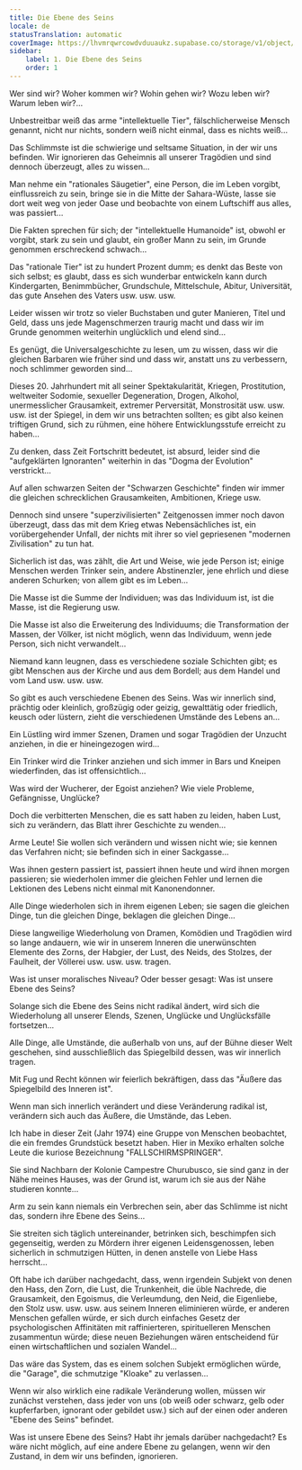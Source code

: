 ```yaml
---
title: Die Ebene des Seins
locale: de
statusTranslation: automatic
coverImage: https://lhvmrqwrcowdvduuaukz.supabase.co/storage/v1/object/public/strapi-uploads/small_cover-tratado-de-psicologia-revolucionaria.webp-5e15e1cec4e0ebebcde5d7fc7565d8fd.webp
sidebar:
    label: 1. Die Ebene des Seins
    order: 1
---
```

Wer sind wir? Woher kommen wir? Wohin gehen wir? Wozu leben wir? Warum leben wir?...

Unbestreitbar weiß das arme "intellektuelle Tier", fälschlicherweise Mensch genannt, nicht nur nichts, sondern weiß nicht einmal, dass es nichts weiß...

Das Schlimmste ist die schwierige und seltsame Situation, in der wir uns befinden. Wir ignorieren das Geheimnis all unserer Tragödien und sind dennoch überzeugt, alles zu wissen...

Man nehme ein "rationales Säugetier", eine Person, die im Leben vorgibt, einflussreich zu sein, bringe sie in die Mitte der Sahara-Wüste, lasse sie dort weit weg von jeder Oase und beobachte von einem Luftschiff aus alles, was passiert...

Die Fakten sprechen für sich; der "intellektuelle Humanoide" ist, obwohl er vorgibt, stark zu sein und glaubt, ein großer Mann zu sein, im Grunde genommen erschreckend schwach...

Das "rationale Tier" ist zu hundert Prozent dumm; es denkt das Beste von sich selbst; es glaubt, dass es sich wunderbar entwickeln kann durch Kindergarten, Benimmbücher, Grundschule, Mittelschule, Abitur, Universität, das gute Ansehen des Vaters usw. usw. usw.

Leider wissen wir trotz so vieler Buchstaben und guter Manieren, Titel und Geld, dass uns jede Magenschmerzen traurig macht und dass wir im Grunde genommen weiterhin unglücklich und elend sind...

Es genügt, die Universalgeschichte zu lesen, um zu wissen, dass wir die gleichen Barbaren wie früher sind und dass wir, anstatt uns zu verbessern, noch schlimmer geworden sind...

Dieses 20. Jahrhundert mit all seiner Spektakularität, Kriegen, Prostitution, weltweiter Sodomie, sexueller Degeneration, Drogen, Alkohol, unermesslicher Grausamkeit, extremer Perversität, Monstrosität usw. usw. usw. ist der Spiegel, in dem wir uns betrachten sollten; es gibt also keinen triftigen Grund, sich zu rühmen, eine höhere Entwicklungsstufe erreicht zu haben...

Zu denken, dass Zeit Fortschritt bedeutet, ist absurd, leider sind die "aufgeklärten Ignoranten" weiterhin in das "Dogma der Evolution" verstrickt...

Auf allen schwarzen Seiten der "Schwarzen Geschichte" finden wir immer die gleichen schrecklichen Grausamkeiten, Ambitionen, Kriege usw.

Dennoch sind unsere "superzivilisierten" Zeitgenossen immer noch davon überzeugt, dass das mit dem Krieg etwas Nebensächliches ist, ein vorübergehender Unfall, der nichts mit ihrer so viel gepriesenen "modernen Zivilisation" zu tun hat.

Sicherlich ist das, was zählt, die Art und Weise, wie jede Person ist; einige Menschen werden Trinker sein, andere Abstinenzler, jene ehrlich und diese anderen Schurken; von allem gibt es im Leben...

Die Masse ist die Summe der Individuen; was das Individuum ist, ist die Masse, ist die Regierung usw.

Die Masse ist also die Erweiterung des Individuums; die Transformation der Massen, der Völker, ist nicht möglich, wenn das Individuum, wenn jede Person, sich nicht verwandelt...

Niemand kann leugnen, dass es verschiedene soziale Schichten gibt; es gibt Menschen aus der Kirche und aus dem Bordell; aus dem Handel und vom Land usw. usw. usw.

So gibt es auch verschiedene Ebenen des Seins. Was wir innerlich sind, prächtig oder kleinlich, großzügig oder geizig, gewalttätig oder friedlich, keusch oder lüstern, zieht die verschiedenen Umstände des Lebens an...

Ein Lüstling wird immer Szenen, Dramen und sogar Tragödien der Unzucht anziehen, in die er hineingezogen wird...

Ein Trinker wird die Trinker anziehen und sich immer in Bars und Kneipen wiederfinden, das ist offensichtlich...

Was wird der Wucherer, der Egoist anziehen? Wie viele Probleme, Gefängnisse, Unglücke?

Doch die verbitterten Menschen, die es satt haben zu leiden, haben Lust, sich zu verändern, das Blatt ihrer Geschichte zu wenden...

Arme Leute! Sie wollen sich verändern und wissen nicht wie; sie kennen das Verfahren nicht; sie befinden sich in einer Sackgasse...

Was ihnen gestern passiert ist, passiert ihnen heute und wird ihnen morgen passieren; sie wiederholen immer die gleichen Fehler und lernen die Lektionen des Lebens nicht einmal mit Kanonendonner.

Alle Dinge wiederholen sich in ihrem eigenen Leben; sie sagen die gleichen Dinge, tun die gleichen Dinge, beklagen die gleichen Dinge...

Diese langweilige Wiederholung von Dramen, Komödien und Tragödien wird so lange andauern, wie wir in unserem Inneren die unerwünschten Elemente des Zorns, der Habgier, der Lust, des Neids, des Stolzes, der Faulheit, der Völlerei usw. usw. usw. tragen.

Was ist unser moralisches Niveau? Oder besser gesagt: Was ist unsere Ebene des Seins?

Solange sich die Ebene des Seins nicht radikal ändert, wird sich die Wiederholung all unserer Elends, Szenen, Unglücke und Unglücksfälle fortsetzen...

Alle Dinge, alle Umstände, die außerhalb von uns, auf der Bühne dieser Welt geschehen, sind ausschließlich das Spiegelbild dessen, was wir innerlich tragen.

Mit Fug und Recht können wir feierlich bekräftigen, dass das "Äußere das Spiegelbild des Inneren ist".

Wenn man sich innerlich verändert und diese Veränderung radikal ist, verändern sich auch das Äußere, die Umstände, das Leben.

Ich habe in dieser Zeit (Jahr 1974) eine Gruppe von Menschen beobachtet, die ein fremdes Grundstück besetzt haben. Hier in Mexiko erhalten solche Leute die kuriose Bezeichnung "FALLSCHIRMSPRINGER".

Sie sind Nachbarn der Kolonie Campestre Churubusco, sie sind ganz in der Nähe meines Hauses, was der Grund ist, warum ich sie aus der Nähe studieren konnte...

Arm zu sein kann niemals ein Verbrechen sein, aber das Schlimme ist nicht das, sondern ihre Ebene des Seins...

Sie streiten sich täglich untereinander, betrinken sich, beschimpfen sich gegenseitig, werden zu Mördern ihrer eigenen Leidensgenossen, leben sicherlich in schmutzigen Hütten, in denen anstelle von Liebe Hass herrscht...

Oft habe ich darüber nachgedacht, dass, wenn irgendein Subjekt von denen den Hass, den Zorn, die Lust, die Trunkenheit, die üble Nachrede, die Grausamkeit, den Egoismus, die Verleumdung, den Neid, die Eigenliebe, den Stolz usw. usw. usw. aus seinem Inneren eliminieren würde, er anderen Menschen gefallen würde, er sich durch einfaches Gesetz der psychologischen Affinitäten mit raffinierteren, spirituelleren Menschen zusammentun würde; diese neuen Beziehungen wären entscheidend für einen wirtschaftlichen und sozialen Wandel...

Das wäre das System, das es einem solchen Subjekt ermöglichen würde, die "Garage", die schmutzige "Kloake" zu verlassen...

Wenn wir also wirklich eine radikale Veränderung wollen, müssen wir zunächst verstehen, dass jeder von uns (ob weiß oder schwarz, gelb oder kupferfarben, ignorant oder gebildet usw.) sich auf der einen oder anderen "Ebene des Seins" befindet.

Was ist unsere Ebene des Seins? Habt ihr jemals darüber nachgedacht? Es wäre nicht möglich, auf eine andere Ebene zu gelangen, wenn wir den Zustand, in dem wir uns befinden, ignorieren.

